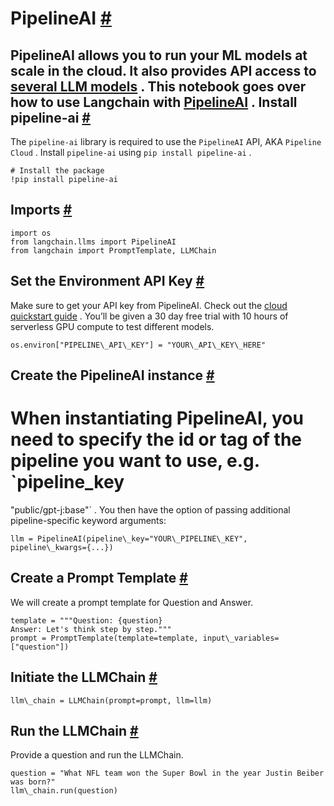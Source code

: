  PipelineAI
 [#](#pipelineai "Permalink to this headline")
===========================================================
 PipelineAI allows you to run your ML models at scale in the cloud. It also provides API access to
 [several LLM models](https://pipeline.ai) 
 .
 This notebook goes over how to use Langchain with
 [PipelineAI](https://docs.pipeline.ai/docs) 
 .
 Install pipeline-ai
 [#](#install-pipeline-ai "Permalink to this headline")
-----------------------------------------------------------------------------
 The
 `pipeline-ai`
 library is required to use the
 `PipelineAI`
 API, AKA
 `Pipeline
 Cloud`
 . Install
 `pipeline-ai`
 using
 `pip
 install
 pipeline-ai`
 .
```
# Install the package
!pip install pipeline-ai
```
 Imports
 [#](#imports "Permalink to this headline")
-----------------------------------------------------
```
import os
from langchain.llms import PipelineAI
from langchain import PromptTemplate, LLMChain
```
 Set the Environment API Key
 [#](#set-the-environment-api-key "Permalink to this headline")
---------------------------------------------------------------------------------------------
 Make sure to get your API key from PipelineAI. Check out the
 [cloud quickstart guide](https://docs.pipeline.ai/docs/cloud-quickstart) 
 . You’ll be given a 30 day free trial with 10 hours of serverless GPU compute to test different models.
```
os.environ["PIPELINE\_API\_KEY"] = "YOUR\_API\_KEY\_HERE"
```
 Create the PipelineAI instance
 [#](#create-the-pipelineai-instance "Permalink to this headline")
---------------------------------------------------------------------------------------------------
 When instantiating PipelineAI, you need to specify the id or tag of the pipeline you want to use, e.g.
 `pipeline\_key
 =
 "public/gpt-j:base"`
 . You then have the option of passing additional pipeline-specific keyword arguments:
```
llm = PipelineAI(pipeline\_key="YOUR\_PIPELINE\_KEY", pipeline\_kwargs={...})
```
 Create a Prompt Template
 [#](#create-a-prompt-template "Permalink to this headline")
---------------------------------------------------------------------------------------
 We will create a prompt template for Question and Answer.
```
template = """Question: {question}
Answer: Let's think step by step."""
prompt = PromptTemplate(template=template, input\_variables=["question"])
```
 Initiate the LLMChain
 [#](#initiate-the-llmchain "Permalink to this headline")
---------------------------------------------------------------------------------
```
llm\_chain = LLMChain(prompt=prompt, llm=llm)
```
 Run the LLMChain
 [#](#run-the-llmchain "Permalink to this headline")
-----------------------------------------------------------------------
 Provide a question and run the LLMChain.
```
question = "What NFL team won the Super Bowl in the year Justin Beiber was born?"
llm\_chain.run(question)
```